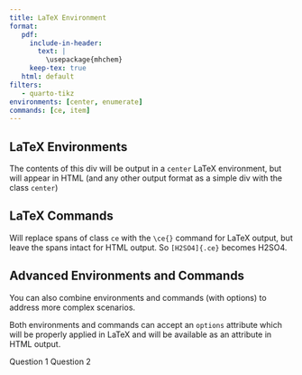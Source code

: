 ```yaml
---
title: LaTeX Environment
format:
   pdf:
     include-in-header: 
       text: |
         \usepackage{mhchem}
     keep-tex: true
   html: default
filters:
   - quarto-tikz
environments: [center, enumerate]
commands: [ce, item]
---
```


## LaTeX Environments

::: {.center}
The contents of this div will be output in a `center`
LaTeX environment, but will appear in HTML (and any other output 
format as a simple div with the class `center`)
:::

## LaTeX Commands

Will replace spans of class `ce` with the `\ce{}` command for LaTeX output, but leave the spans intact for HTML output. So `[H2SO4]{.ce}` becomes [H2SO4]{.ce}.

## Advanced Environments and Commands

You can also combine environments and commands (with options) to address more complex scenarios.

Both environments and commands can accept an `options` attribute which will be properly applied in LaTeX and will be available as an attribute in HTML output.

:::{.enumerate}
[]{.item options="--"} Question 1
[]{.item options="--"} Question 2
:::
